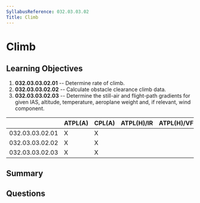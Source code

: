```yaml
---
SyllabusReference: 032.03.03.02
Title: Climb
---
```


# Climb

## Learning Objectives

1. **032.03.03.02.01** -- Determine rate of climb.
2. **032.03.03.02.02** -- Calculate obstacle clearance climb data.
3. **032.03.03.02.03** -- Determine the still-air and flight-path gradients for
   given IAS, altitude, temperature, aeroplane weight and, if relevant, wind
   component.

|                 | ATPL(A) | CPL(A) | ATPL(H)/IR | ATPL(H)/VFR | CPL(H) | IR  | CBIR(A) |
| --------------- | ------- | ------ | ---------- | ----------- | ------ | --- | ------- |
| 032.03.03.02.01 | X       | X      |            |             |        |     |         |
| 032.03.03.02.02 | X       | X      |            |             |        |     |         |
| 032.03.03.02.03 | X       | X      |            |             |        |     |         |

## Summary

## Questions
